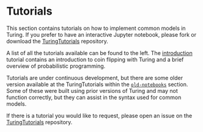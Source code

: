 # Tutorials

This section contains tutorials on how to implement common models in Turing. If you prefer to have an interactive Jupyter notebook, please fork or download the [TuringTutorials](https://github.com/TuringLang/TuringTutorials) repository.

A list of all the tutorials available can be found to the left. The [introduction](introduction/) tutorial contains an introduction to coin flipping with Turing and a brief overview of probabilistic programming.

Tutorials are under continuous development, but there are some older version available at the TuringTutorials within the [`old-notebooks`](https://github.com/TuringLang/TuringTutorials/tree/master/old-notebooks/) section. Some of these were built using prior versions of Turing and may not function correctly, but they can assist in the syntax used for common models.

If there is a tutorial you would like to request, please open an issue on the [TuringTutorials](https://github.com/TuringLang/TuringTutorials) repository.